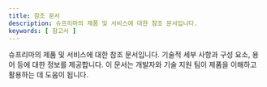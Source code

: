 ```yaml
---
title: 참조 문서
description: 슈프리마의 제품 및 서비스에 대한 참조 문서입니다.
keywords: [ 참고서 ]
---
```


슈프리마의 제품 및 서비스에 대한 참조 문서입니다. 기술적 세부 사항과 구성 요소, 용어 등에 대한 정보를 제공합니다. 이 문서는 개발자와 기술 지원 팀이 제품을 이해하고 활용하는 데 도움이 됩니다.

<DocCardList />